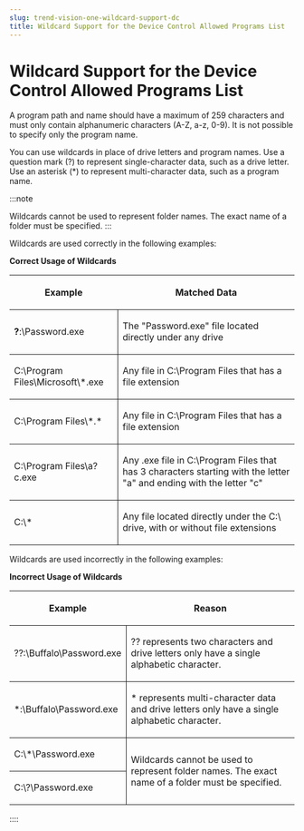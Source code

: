 ```yaml
---
slug: trend-vision-one-wildcard-support-dc
title: Wildcard Support for the Device Control Allowed Programs List
---
```

# Wildcard Support for the Device Control Allowed Programs List

A program path and name should have a maximum of 259 characters and must only contain alphanumeric characters (A-Z, a-z, 0-9). It is not possible to specify only the program name.

You can use wildcards in place of drive letters and program names. Use a question mark (?) to represent single-character data, such as a drive letter. Use an asterisk (\*) to represent multi-character data, such as a program name.

:::note

Wildcards cannot be used to represent folder names. The exact name of a folder must be specified.
:::

Wildcards are used correctly in the following examples:

**Correct Usage of Wildcards**

<table>
<colgroup>
<col style="width: 38%" />
<col style="width: 62%" />
</colgroup>
<thead>
<tr>
<th><p>Example</p></th>
<th><p>Matched Data</p></th>
</tr>
</thead>
<tbody>
<tr>
<td style="border-bottom-width: 1px; border-bottom-style: solid; border-right-width: 1px; border-right-style: solid"><p><strong>?</strong>:\Password.exe</p></td>
<td style="border-bottom-width: 1px; border-bottom-style: solid"><p>The "Password.exe" file located directly under any drive</p></td>
</tr>
<tr>
<td style="border-bottom-width: 1px; border-bottom-style: solid; border-right-width: 1px; border-right-style: solid"><p>C:\Program Files\Microsoft\*.exe</p></td>
<td style="border-bottom-width: 1px; border-bottom-style: solid"><p>Any file in C:\Program Files that has a file extension</p></td>
</tr>
<tr>
<td style="border-bottom-width: 1px; border-bottom-style: solid; border-right-width: 1px; border-right-style: solid"><p>C:\Program Files\*.*</p></td>
<td style="border-bottom-width: 1px; border-bottom-style: solid"><p>Any file in C:\Program Files that has a file extension</p></td>
</tr>
<tr>
<td style="border-bottom-width: 1px; border-bottom-style: solid; border-right-width: 1px; border-right-style: solid"><p>C:\Program Files\a?c.exe</p></td>
<td style="border-bottom-width: 1px; border-bottom-style: solid"><p>Any .exe file in C:\Program Files that has 3 characters starting with the letter "a" and ending with the letter "c"</p></td>
</tr>
<tr>
<td style="border-right-width: 1px; border-right-style: solid"><p>C:\*</p></td>
<td><p>Any file located directly under the C:\ drive, with or without file extensions</p></td>
</tr>
</tbody>
</table>

Wildcards are used incorrectly in the following examples:

**Incorrect Usage of Wildcards**

<table>
<colgroup>
<col style="width: 38%" />
<col style="width: 62%" />
</colgroup>
<thead>
<tr>
<th><p>Example</p></th>
<th><p>Reason</p></th>
</tr>
</thead>
<tbody>
<tr>
<td style="border-bottom-width: 1px; border-bottom-style: solid; border-right-width: 1px; border-right-style: solid"><p>??:\Buffalo\Password.exe</p></td>
<td style="border-bottom-width: 1px; border-bottom-style: solid"><p>?? represents two characters and drive letters only have a single alphabetic character.</p></td>
</tr>
<tr>
<td style="border-bottom-width: 1px; border-bottom-style: solid; border-right-width: 1px; border-right-style: solid"><p>*:\Buffalo\Password.exe</p></td>
<td style="border-bottom-width: 1px; border-bottom-style: solid"><p>* represents multi-character data and drive letters only have a single alphabetic character.</p></td>
</tr>
<tr>
<td style="border-bottom-width: 1px; border-bottom-style: solid; border-right-width: 1px; border-right-style: solid"><p>C:\*\Password.exe</p></td>
<td rowspan="2"><p>Wildcards cannot be used to represent folder names. The exact name of a folder must be specified.</p></td>
</tr>
<tr>
<td style="border-right-width: 1px; border-right-style: solid"><p>C:\?\Password.exe</p></td>
</tr>
</tbody>
</table>
::::
